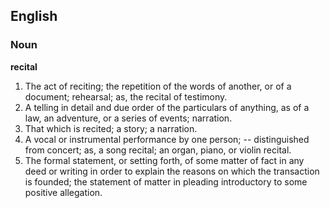 ==English==

===Noun===

'''recital'''

#The act of reciting; the repetition of the words of another, or of a document; rehearsal; as, the recital of testimony.
#A telling in detail and due order of the particulars of anything, as of a law, an adventure, or a series of events; narration.
#That which is recited; a story; a narration.
#A vocal or instrumental performance by one person; -- distinguished from concert; as, a song recital; an organ, piano, or violin recital.
#The formal statement, or setting forth, of some matter of fact in any deed or writing in order to explain the reasons on which the transaction is founded; the statement of matter in pleading introductory to some positive allegation.